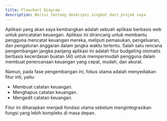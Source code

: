 ```yaml
---
title: Flowchart Diagram
description: Berisi tentang deskripsi singkat dari projek saya
---
```


Aplikasi yang akan saya kembangkan adalah sebuah aplikasi berbasis web untuk pencatatan keuangan.
Aplikasi ini dirancang untuk membantu pengguna mencatat keuangan mereka, meliputi pemasukan, pengeluaran, 
dan pengaturan anggaran dalam jangka waktu tertentu.
Salah satu rencana pengembangan jangka panjang aplikasi ini adalah fitur budgeting otomatis berbasis
kecerdasan buatan (AI) untuk mempermudah pengguna dalam membuat perencanaan keuangan yang cepat, mudah, dan akurat.

Namun, pada fase pengembangan ini, fokus utama adalah menyediakan fitur inti, yaitu:

- Membuat catatan keuangan.
- Menghapus catatan keuangan.
- Mengedit catatan keuangan.

Fitur ini diharapkan menjadi fondasi utama sebelum mengintegrasikan fungsi yang lebih kompleks di masa depan.
